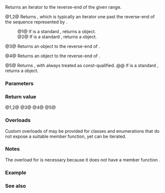 {{cpp/title|rend|crend}}
{{cpp/iterator/navbar}}
{{dcl begin}}
{{cpp/iterator/range access headers}}
{{dcla|anchor=no|num=1|since=c++14|constexpr=c++17|
template&lt; class C &gt;
auto rend( C&amp; c ) -&gt; decltype(c.rend());
}}
{{dcla|anchor=no|num=2|since=c++14|constexpr=c++17|
template&lt; class C &gt;
auto rend( const C&amp; c ) -&gt; decltype(c.rend());
}}
{{dcla|anchor=no|num=3|since=c++14|constexpr=c++17|
template&lt; class T, std::size_t N &gt;
std::reverse_iterator&lt;T*&gt; rend( T (&amp;array)[N] );
}}
{{dcla|anchor=no|num=4|since=c++14|constexpr=c++17|
template&lt; class T &gt;
std::reverse_iterator&lt;const T*&gt; rend( std::initializer_list&lt;T&gt; il );
}}
{{dcla|anchor=no|num=5|since=c++14|constexpr=c++17|
template&lt; class C &gt;
auto crend( const C&amp; c ) -&gt; decltype(std::rend(c));
}}
{{dcl end}}

Returns an iterator to the reverse-end of the given range.

@1,2@ Returns {{c|c.rend()}}, which is typically an iterator one past the reverse-end of the sequence represented by {{c|c}}.
:@1@ If {{tt|C}} is a standard {{named req|Container}}, returns a {{tt|C::reverse_iterator}} object.
:@2@ If {{tt|C}} is a standard {{named req|Container}}, returns a {{tt|C::const_reverse_iterator}} object.

@3@ Returns an {{c/core|std::reverse_iterator&lt;T*&gt;}} object to the reverse-end of {{c|array}}.

@4@ Returns an {{c/core|std::reverse_iterator&lt;const T*&gt;}} object to the reverse-end of {{c|il}}.

@5@ Returns {{c|std::end(c)}}, with {{c|c}} always treated as const-qualified.
@@ If {{tt|C}} is a standard {{named req|Container}}, returns a {{tt|C::const_reverse_iterator}} object.

{{image|range-rbegin-rend.svg}}

===Parameters===
{{par begin}}
{{par|c|a container or view with a {{tt|rend}} member function}}
{{par|array|an array of arbitrary type}}
{{par|il|an {{c/core|std::initializer_list}}}}
{{par end}}

===Return value===
@1,2@ {{c|c.rend()}}
@3@ {{c|std::reverse_iterator&lt;T*&gt;(array)}}
@4@ {{c|std::reverse_iterator&lt;const T*&gt;(il.begin())}}
@5@ {{c|c.rend()}}

{{cpp/impldef exception}}

===Overloads===
Custom overloads of {{tt|rend}} may be provided for classes and enumerations that do not expose a suitable {{tt|rend()}} member function, yet can be iterated.

{{rrev|since=c++20|
Overloads of {{tt|rend}} found by [[cpp/language/adl|argument-dependent lookup]] can be used to customize the behavior of {{c/core|std::ranges::rend}} and {{lc|std::ranges::crend}}.
}}

===Notes===
The overload for {{lc|std::initializer_list}} is necessary because it does not have a member function {{tt|rend}}.

===Example===
{{example
|code=
#include &lt;algorithm&gt;
#include &lt;iostream&gt;
#include &lt;iterator&gt;
#include &lt;vector&gt;

int main()
{
    int a[]{4, 6, -3, 9, 10};
    std::cout &lt;&lt; "C-style array `a` backwards: ";
    std::copy(std::rbegin(a), std::rend(a), std::ostream_iterator&lt;int&gt;(std::cout, " "));
    
    auto il = {3, 1, 4};
    std::cout &lt;&lt; "\nstd::initializer_list `il` backwards: ";
    std::copy(std::rbegin(il), std::rend(il), std::ostream_iterator&lt;int&gt;(std::cout, " "));
    
    std::vector&lt;int&gt; v{4, 6, -3, 9, 10};
    std::cout &lt;&lt; "\nstd::vector `v` backwards: ";
    std::copy(std::rbegin(v), std::rend(v), std::ostream_iterator&lt;int&gt;(std::cout, " "));
    std::cout &lt;&lt; '\n';
}
|output=
C-style array `a` backwards: 10 9 -3 6 4
std::initializer_list `il` backwards: 4 1 3
std::vector `v` backwards: 10 9 -3 6 4
}}

===See also===
{{dsc begin}}
{{dsc inc|cpp/iterator/dsc end}}
{{dsc inc|cpp/iterator/dsc rbegin}}
{{dsc inc|cpp/iterator/dsc begin}}
{{dsc inc|cpp/ranges/dsc rend}}
{{dsc inc|cpp/ranges/dsc crend}}
{{dsc end}}

{{langlinks|es|ja|ru|zh}}